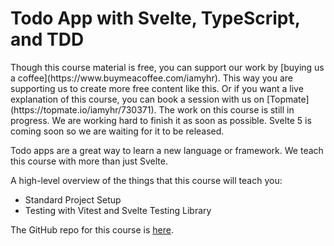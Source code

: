 
# Todo App with Svelte, TypeScript, and TDD

<Callout type='info' emoji='🤑'>
  Though this course material is free, you can support our work by [buying us a
  coffee](https://www.buymeacoffee.com/iamyhr). This way you are supporting us
  to create more free content like this. Or if you want a live explanation of
  this course, you can book a session with us on
  [Topmate](https://topmate.io/iamyhr/730371).
</Callout>

<Callout type='warning'>
  The work on this course is still in progress. We are working hard to finish it
  as soon as possible. Svelte 5 is coming soon so we are waiting for it to be
  released.
</Callout>

Todo apps are a great way to learn a new language or framework. We teach this course with more than just Svelte.

A high-level overview of the things that this course will teach you:

- Standard Project Setup
- Testing with Vitest and Svelte Testing Library

The GitHub repo for this course is [here](https://github.com/Frontend-Hire/todo-app-svelte-tdd-typescript).

